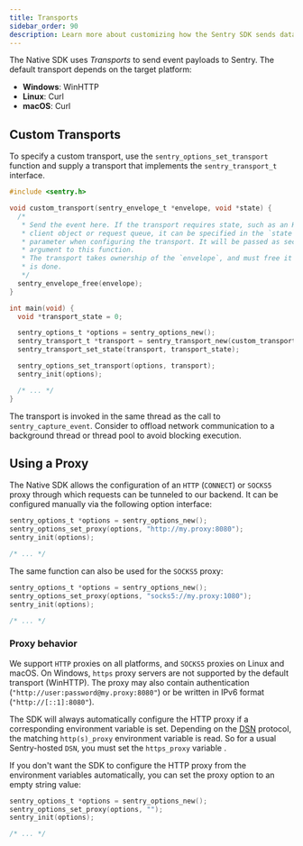 ```yaml
---
title: Transports
sidebar_order: 90
description: Learn more about customizing how the Sentry SDK sends data to Sentry.
---
```


The Native SDK uses _Transports_ to send event payloads to Sentry. The default
transport depends on the target platform:

- **Windows**: WinHTTP
- **Linux**: Curl
- **macOS**: Curl

## Custom Transports

To specify a custom transport, use the `sentry_options_set_transport` function
and supply a transport that implements the `sentry_transport_t` interface.

```c
#include <sentry.h>

void custom_transport(sentry_envelope_t *envelope, void *state) {
  /*
   * Send the event here. If the transport requires state, such as an HTTP
   * client object or request queue, it can be specified in the `state`
   * parameter when configuring the transport. It will be passed as second
   * argument to this function.
   * The transport takes ownership of the `envelope`, and must free it once it
   * is done.
   */
  sentry_envelope_free(envelope);
}

int main(void) {
  void *transport_state = 0;

  sentry_options_t *options = sentry_options_new();
  sentry_transport_t *transport = sentry_transport_new(custom_transport);
  sentry_transport_set_state(transport, transport_state);

  sentry_options_set_transport(options, transport);
  sentry_init(options);

  /* ... */
}
```

The transport is invoked in the same thread as the call to
`sentry_capture_event`. Consider to offload network communication to a
background thread or thread pool to avoid blocking execution.

## Using a Proxy

The Native SDK allows the configuration of an `HTTP` (`CONNECT`) or `SOCKS5` proxy through which requests can be tunneled to our backend. It can be configured manually via the following option interface:

```c
sentry_options_t *options = sentry_options_new();
sentry_options_set_proxy(options, "http://my.proxy:8080");
sentry_init(options);

/* ... */
```
The same function can also be used for the `SOCKS5` proxy:
```c
sentry_options_t *options = sentry_options_new();
sentry_options_set_proxy(options, "socks5://my.proxy:1080");
sentry_init(options);

/* ... */
```

### Proxy behavior

We support `HTTP` proxies on all platforms, and `SOCKS5` proxies on Linux and macOS. On Windows, `https` proxy servers are not supported by the default transport (WinHTTP). The proxy may also contain authentication (`"http://user:password@my.proxy:8080"`) or be written in IPv6 format (`"http://[::1]:8080"`).

The SDK will always automatically configure the HTTP proxy if a corresponding environment variable is set. Depending on the [DSN](/concepts/key-terms/dsn-explainer/) protocol, the matching `http(s)_proxy` environment variable is read. So for a usual Sentry-hosted `DSN`, you must set the `https_proxy` variable .

If you don't want the SDK to configure the HTTP proxy from the environment variables automatically, you can set the proxy option to an empty string value:
```c
sentry_options_t *options = sentry_options_new();
sentry_options_set_proxy(options, "");
sentry_init(options);

/* ... */
```
